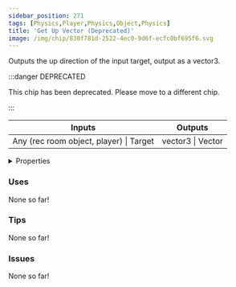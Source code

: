 ```yaml
---
sidebar_position: 271
tags: [Physics,Player,Physics,Object,Physics]
title: 'Get Up Vector (Deprecated)'
image: /img/chip/830f781d-2522-4ec0-9d6f-ecfc0bf695f6.svg
---
```


Outputs the up direction of the input target, output as a vector3.

:::danger DEPRECATED

This chip has been deprecated. Please move to a different chip.

:::

<IChip uuid="830f781d-2522-4ec0-9d6f-ecfc0bf695f6"/>

<table><thead><tr><th>Inputs</th><th>Outputs</th></tr></thead><tbody><tr><td>Any (rec room object, player) | Target</td><td>vector3 | Vector</td></tr></tbody></table>

<details>
  <summary>Properties</summary>
  <div>
    <div>
    <table>
      <tbody>
        <tr>
          <td>Is beta required?</td>
          <td>No</td>
        </tr>
        <tr>
          <td>Is chip a trolling risk?</td>
          <td>No</td>
        </tr>
        <tr>
          <td>Is chip a role assignment risk?</td>
          <td>No</td>
        </tr>
        <tr>
          <td>Chip UUID</td>
          <td>830f781d-2522-4ec0-9d6f-ecfc0bf695f6</td>
        </tr>
        <tr>
          <td>Room availability</td>
          <td>Available everywhere</td>
        </tr>
      </tbody>
    </table>
    </div>
  </div>
</details>

### Uses

None so far!

### Tips

None so far!

### Issues

None so far!